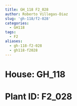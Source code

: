 ```yaml
---
title: GH_118 F2_028
author: Roberto Villegas-Diaz
slug: 'gh-118/f2-028'
categories:
  - GH118
tags:
  - F2
aliases:
  - gh-118-f2-028
  - gh118-f2028
---
```


# **House**: GH_118
# **Plant ID**: F2_028
